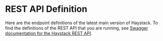 # REST API Definition

Here are the endpoint definitions of the latest main version of Haystack.
To find the definitions of the REST API that you are running,
see [Swagger documentation for the Haystack REST API](/components/v1.5.0/rest-api#swagger-documentation-for-the-haystack-rest-api).

<div>
    <Swagger />
</div>